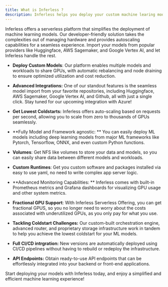 ```yaml
---
title: What is Inferless ?  
description: Inferless helps you deploy your custom machine learing models in a serverless fashion with ease and lowest coldstart. 
---
```



Inferless offers a serverless platform that simplifies the deployment of machine learning models. Our developer-friendly solution takes the complexities out of managing hardware and provides autoscaling capabilities for a seamless experience. Import your models from popular providers like Huggingface, AWS Sagemaker, and Google Vertex AI, and let Inferless handle the rest.



*   **Deploy Custom Models**: Our platform enables multiple models and workloads to share GPUs, with automatic rebalancing and node draining to ensure optimized utilization and cost reduction.
    

*   **Advanced Integrations:** One of our standout features is the seamless model import from your favorite repositories, including Huggingface, AWS Sagemaker, Google Vertex AI, and Github, all with just a single click. Stay tuned for our upcoming integration with Azure!
    

*   **Get Lowest Coldstarts:** Inferless offers auto-scaling based on requests per second, allowing you to scale from zero to thousands of GPUs seamlessly.
        

*   **Fully Model and Framework agnostic: ** You can easily deploy ML models including deep learning models from major ML frameworks like Pytorch, Tensorflow, ONNX, and even custom Python functions.


*   **Volumes**: Get NFS like volumes to store your data and models, so you can easily share data between different models and workloads.


*   **Custom Runtimes**: Get you custom software and packages installed via easy to use yaml, no need to write complex app server logic. 


*   **Advanced Monitoring Capabilities: ** Inferless comes with built-in Prometheus metrics and Grafana dashboards for visualizing GPU usage and other system metrics.
    

*   **Fractional GPU Support**: With Inferless Serverless Offering, you can get fractional GPUS, so you no longer need to worry about the costs associated with underutilized GPUs, as you only pay for what you use.


*   **Tackling Coldstart Challenges:** Our custom-built orchestration engine, advanced router, and proprietary storage infrastructure work in tandem to help you achieve the lowest coldstart for your ML models.
    

*   **Full CI/CD intrgration:** New versions are automatically deployed using CI/CD pipelines without having to rebuild or redeploy the infrastructure.


*   **API Endpoints:** Obtain ready-to-use API endpoints that can be effortlessly integrated into your backend or front-end applications.


Start deploying your models with Inferless today, and enjoy a simplified and efficient machine learning experience!